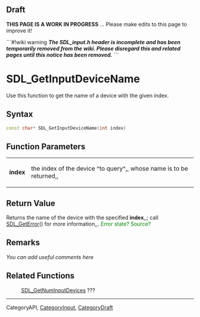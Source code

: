 == Draft ==

'''THIS PAGE IS A WORK IN PROGRESS''' ... Please make edits to this page to improve it!


```#!wiki warning
'''''The SDL_input.h header is incomplete and has been temporarily removed from the wiki.  Please disregard this and related pages until this notice has been removed.'''''
```

= SDL_GetInputDeviceName =
Use this function to get the name of a device with the given index.


== Syntax ==
<syntaxhighlight lang='c++'>
const char* SDL_GetInputDeviceName(int index)
</syntaxhighlight>

== Function Parameters ==
{|
|'''index'''
|the index of the device ^to query^,, whose name is to be returned,,
|}

== Return Value ==
Returns the name of the device with the specified '''index''',,; call [[SDL_GetError]]() for more information,,.
<span style="color: green;">Error state?  Source?</span>

== Remarks ==
''You can add useful comments here''

== Related Functions ==
:[[SDL_GetNumInputDevices]] ???

----
Category<code></code>API, [[CategoryInput]], [[CategoryDraft]]
